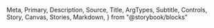  Meta,
  Primary,
  Description,
  Source,
  Title,
  ArgTypes,
  Subtitle,
  Controls,
  Story,
  Canvas,
  Stories,
  Markdown,
} from "@storybook/blocks"

<Meta of={WeightUnit} />

<Title />

<Description of={WeightUnit} />

```tsx
import { WeightUnit } from "@einride/ui"
```

## Metric

<Description of={WeightUnit.Metric} />

<Canvas of={WeightUnit.Metric} />

<Controls of={WeightUnit.Metric} />

## Imperial

<Description of={WeightUnit.Imperial} />

<Canvas of={WeightUnit.Imperial} />

<Controls of={WeightUnit.Imperial} include="unit" />

## Locale

<Description of={WeightUnit.ImperialInSwedish} />

<Canvas of={WeightUnit.ImperialInSwedish} />

<Controls of={WeightUnit.ImperialInSwedish} include="locales" />

## Format options

<Description of={WeightUnit.Long} />

<Canvas of={WeightUnit.Long} />

<Controls of={WeightUnit.Long} include="numberFormatOptions" />
